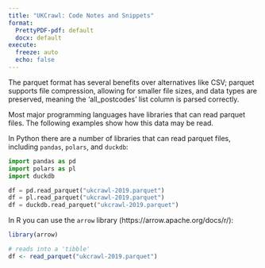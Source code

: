 ```yaml
---
title: "UKCrawl: Code Notes and Snippets"
format: 
  PrettyPDF-pdf: default
  docx: default
execute:
  freeze: auto
  echo: false
---
```


The parquet format has several benefits over alternatives like CSV; parquet supports file compression, allowing for smaller file sizes, and data types are preserved, meaning the 'all_postcodes' list column is parsed correctly.

Most major programming languages have libraries that can read parquet files. The following examples show how this data may be read.

In Python there are a number of libraries that can read parquet files, including `pandas`, `polars`, and `duckdb`:

```python
import pandas as pd
import polars as pl
import duckdb

df = pd.read_parquet("ukcrawl-2019.parquet")
df = pl.read_parquet("ukcrawl-2019.parquet")
df = duckdb.read_parquet("ukcrawl-2019.parquet")
```

In R you can use the `arrow` library (https://arrow.apache.org/docs/r/):

```r
library(arrow)

# reads into a 'tibble'
df <- read_parquet("ukcrawl-2019.parquet")
```
